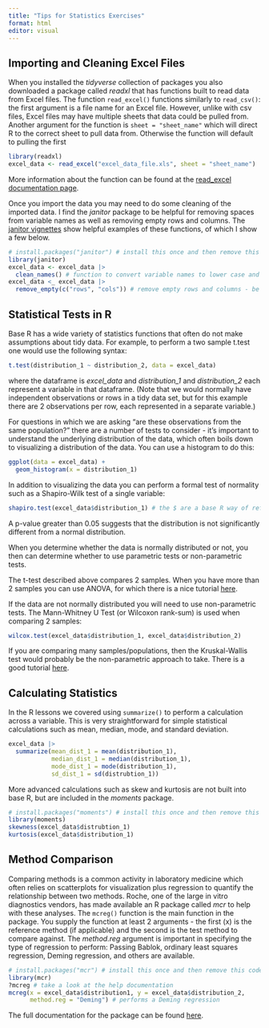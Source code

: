 ```yaml
---
title: "Tips for Statistics Exercises"
format: html
editor: visual
---
```


## Importing and Cleaning Excel Files

When you installed the *tidyverse* collection of packages you also downloaded a package called *readxl* that has functions built to read data from Excel files. The function `read_excel()` functions similarly to `read_csv()`: the first argument is a file name for an Excel file. However, unlike with csv files, Excel files may have multiple sheets that data could be pulled from. Another argument for the function is `sheet = "sheet_name"` which will direct R to the correct sheet to pull data from. Otherwise the function will default to pulling the first

```r
library(readxl)
excel_data <- read_excel("excel_data_file.xls", sheet = "sheet_name")
```

More information about the function can be found at the [read_excel documentation page](https://readxl.tidyverse.org/reference/read_excel.html).

Once you import the data you may need to do some cleaning of the imported data. I find the *janitor* package to be helpful for removing spaces from variable names as well as removing empty rows and columns. The [janitor vignettes](https://cran.r-project.org/web/packages/janitor/vignettes/janitor.html) show helpful examples of these functions, of which I show a few below.

```r
# install.packages("janitor") # install this once and then remove this code
library(janitor)
excel_data <- excel_data |> 
  clean_names() # function to convert variable names to lower case and replace spaces with underscores
excel_data <_ excel_data |> 
  remove_empty(c("rows", "cols")) # remove empty rows and columns - be sure to inspect your data before and after doing this!
```

## Statistical Tests in R

Base R has a wide variety of statistics functions that often do not make assumptions about tidy data. For example, to perform a two sample t.test one would use the following syntax:

```r
t.test(distribution_1 ~ distribution_2, data = excel_data)
```

where the dataframe is *excel_data* and *distribution_1* and *distribution_2* each represent a variable in that dataframe. (Note that we would normally have independent observations or rows in a tidy data set, but for this example there are 2 observations per row, each represented in a separate variable.)

For questions in which we are asking "are these observations from the same population?" there are a number of tests to consider - it's important to understand the underlying distribution of the data, which often boils down to visualizing a distribution of the data. You can use a histogram to do this:

```r
ggplot(data = excel_data) +
  geom_histogram(x = distribution_1)
```

In addition to visualizing the data you can perform a formal test of normality such as a Shapiro-Wilk test of a single variable:

```r
shapiro.test(excel_data$distribution_1) # the $ are a base R way of referencing a variable within a dataframe - some base R functions do not allow you to specify the data frame separately so instead you have to call out the dataframe and variable together
```

A p-value greater than 0.05 suggests that the distribution is not significantly different from a normal distribution.

When you determine whether the data is normally distributed or not, you then can determine whether to use parametric tests or non-parametric tests.

The t-test described above compares 2 samples. When you have more than 2 samples you can use ANOVA, for which there is a nice tutorial [here](https://statsandr.com/blog/anova-in-r/).

If the data are not normally distributed you will need to use non-parametric tests. The Mann-Whitney U Test (or Wilcoxon rank-sum) is used when comparing 2 samples:

```r
wilcox.test(excel_data$distribution_1, excel_data$distribution_2)
```

If you are comparing many samples/populations, then the Kruskal-Wallis test would probably be the non-parametric approach to take. There is a good tutorial [here](https://www.r-bloggers.com/2022/05/how-to-perform-the-kruskal-wallis-test-in-r/).

## Calculating Statistics

In the R lessons we covered using `summarize()` to perform a calculation across a variable. This is very straightforward for simple statistical calculations such as mean, median, mode, and standard deviation.

```r
excel_data |> 
  summarize(mean_dist_1 = mean(distribution_1),
            median_dist_1 = median(distribution_1),
            mode_dist_1 = mode(distribution_1),
            sd_dist_1 = sd(distrubtion_1))
```

More advanced calculations such as skew and kurtosis are not built into base R, but are included in the *moments* package.

```r
# install.packages("moments") # install this once and then remove this code
library(moments)
skewness(excel_data$distrubtion_1)
kurtosis(excel_data$distribution_1)
```

## Method Comparison

Comparing methods is a common activity in laboratory medicine which often relies on scatterplots for visualization plus regression to quantify the relationship between two methods. Roche, one of the large in vitro diagnostics vendors, has made available an R package called *mcr* to help with these analyses. The `mcreg()` function is the main function in the package. You supply the function at least 2 arguments - the first (x) is the reference method (if applicable) and the second is the test method to compare against. The *method.reg* argument is important in specifying the type of regression to perform: Passing Bablok, ordinary least squares regression, Deming regression, and others are available.

```r
# install.packages("mcr") # install this once and then remove this code
library(mcr)
?mcreg # take a look at the help documentation
mcreg(x = excel_data$distribution1, y = excel_data$distribution_2,
      method.reg = "Deming") # performs a Deming regression
```

The full documentation for the package can be found [here](https://cran.r-project.org/web/packages/mcr/mcr.pdf).
